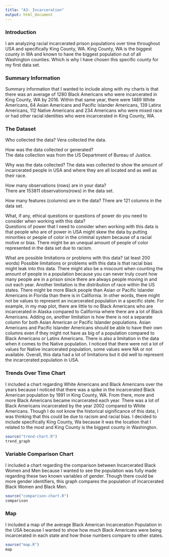 ```yaml
---
title: "A3: Incarceration"
output: html_document
---
```


### Introduction
I am analyzing racial incarcerated prison populations over time throughout USA and specifically King County, WA. King County, WA is the biggest county in WA and known to have the biggest population out of all Washington counties. Which is why I have chosen this specific county for my first data set. 

### Summary Information
Summary information that I wanted to include along with my charts is that there was an average of 1280 Black Americans who were incarcerated in King County, WA by 2016. Within that same year, there were 1489 White Americans, 64 Asian Americans and Pacific Islander Americans, 139 Latinx Americans, 112 Native Americans and 234 Americans who were mixed race or had other racial identities who were incarcerated in King County, WA.


### The Dataset

Who collected the data? 
Vera collected the data.

How was the data collected or generated?  
The data collection was from the US Department of Bureau of Justice.

Why was the data collected?
The data was collected to show the amount of incarcerated people in USA and where they are all located and as well as their race.

How many observations (rows) are in your data?  
There are 153811 observations(rows) in the data set.

How many features (columns) are in the data? 
There are 121 columns in the data set.

What, if any, ethical questions or questions of power do you need to consider when working with this data?  
Questions of power that I need to consider when working with this data is that people who are of power in USA might skew the data by putting minorities or people of color in the criminal system because of a racial motive or bias. There might be an unequal amount of people of color represented in the data set due to racism.

What are possible limitations or problems with this data?   (at least 200 words)
Possible limitations or problems with this data is that racial bias might leak into this data. There might also be a miscount when counting the amount of people in a population because you can never truly count how many people are in a prison since there are always people moving in and out each year. Another limitation is the distribution of race within the US states. There might be more Black people than Asian or Pacific Islander Americans in Florida than there is in California. In other words, there might not be values to represent an incarcerated population in a specific state. For example, in my map plot, there are little to no Black Americans who are incarcerated in Alaska compared to California where there are a lot of Black Americans. Adding on, another limitation is how there is not a separate column for both Asian American or Pacific Islander populations. Asian Americans and Pacific Islander Americans should be able to have their own columns even if they might not have as big of a population compared to Black Americans or Latinx Americans. There is also a limitation in the data when it comes to the Native population. I noticed that there were not a lot of values for Native incarcerated population, some values were NA or not available. Overall, this data had a lot of limitations but it did well to represent the incarcerated population in USA.

### Trends Over Time Chart

I included a chart regarding White Americans and Black Americans over the years because I noticed that there was a spike in the incarcerated Black American population by 1991 in King County, WA. From there, more and more Black Americans became incarcerated each year. There was a lot of Black Americans incarcerated by the year 2002 compared to White Americans. Though I do not know the historical significance of this data, I was thinking that this could be due to racism and racial bias. I decided to include specifically King County, Wa because it was the location that I related to the most and King County is the biggest county in Washington.

```r
source("trend-chart.R")
trend_graph
```

### Variable Comparison Chart

I included a chart regarding the comparison between Incarcerated Black Women and Men because I wanted to see the population was fully made regarding these two known variables of gender. Though there could be more gender identifiers, this graph compares the population of Incarcerated Black Women and Black Men.

```r
source("comparison-chart.R")
comparison
```

### Map

I included a map of the average Black American Incarceration Population in the USA because I wanted to show how much Black Americans were being incarcerated in each state and how those numbers compare to other states.

```r
source("map.R")
map
```
